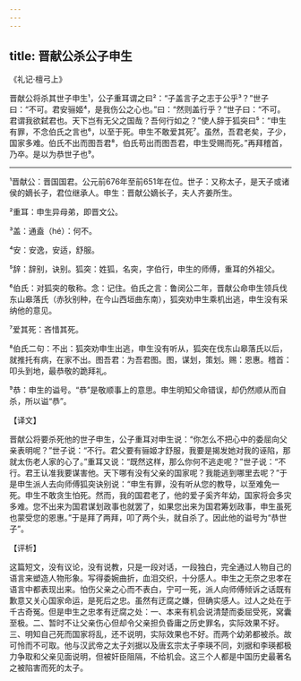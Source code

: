 ```yaml
---
---
---
```

title: 晋献公杀公子申生
---




《礼记·檀弓上》

晋献公将杀其世子申生¹，公子重耳谓之曰²：“子盖言子之志于公乎³？”世子曰：“不可。君安骊姬⁴，是我伤公之心也。”曰：“然则盖行乎？”世子曰：“不可。君谓我欲弑君也。天下岂有无父之国哉？吾何行如之？”使人辞于狐突曰⁵：“申生有罪，不念伯氏之言也⁶，以至于死。申生不敢爱其死⁷。虽然，吾君老矣，子少，国家多难。伯氏不出而图吾君⁸，伯氏苟出而图吾君，申生受赐而死。”再拜稽首，乃卒。是以为恭世子也⁹。



***



¹晋献公：晋国国君。公元前676年至前651年在位。世子：又称太子，是天子或诸侯的嫡长子，君位继承人。申生：晋献公嫡长子，夫人齐姜所生。

²重耳：申生异母弟，即晋文公。

³盖：通盍（hé）：何不。

⁴安：安逸，安适，舒服。

⁵辞：辞别，诀别。狐突：姓狐，名突，字伯行，申生的师傅，重耳的外祖父。

⁶伯氏：对狐突的敬称。念：记住。伯氏之言：鲁闵公二年，晋献公命申生领兵伐东山皋落氏（赤狄别种，在今山西垣曲东南），狐突劝申生乘机出逃，申生没有采纳他的意见。

⁷爱其死：吝惜其死。

⁸伯氏二句：不出：狐突劝申生出逃，申生没有听从，狐突在伐东山皋落氏以后，就推托有病，在家不出。图吾君：为吾君图。图，谋划，策划。赐：恩惠。稽首：叩头到地，最恭敬的跪拜礼。

⁹恭：申生的谥号。“恭”是敬顺事上的意思。申生明知父命错误，却仍然顺从而自杀，所以谥“恭”。

【译文】

晋献公将要杀死他的世子申生，公子重耳对申生说：“你怎么不把心中的委屈向父亲表明呢？”世子说：“不行。君父要有骊姬才舒服，我要是揭发她对我的诬陷，那就太伤老人家的心了。”重耳又说：“既然这样，那么你何不逃走呢？”世子说：“不行。君王认准我要谋害他。天下哪有没有父亲的国家呢？我能逃到哪里去呢？”于是申生派人去向师傅狐突诀别说：“申生有罪，没有听从您的教导，以至难免一死。申生不敢贪生怕死。然而，我的国君老了，他的爱子奚齐年幼，国家将会多灾多难。您不出来为国君谋划政事也就罢了，如果您出来为国君筹划政事，申生虽死也蒙受您的恩惠。”于是拜了两拜，叩了两个头，就自杀了。因此他的谥号为“恭世子”。

【评析】

这篇短文，没有议论，没有说教，只是一段对话，一段独白，完全通过人物自己的语言来塑造人物形象。写得委婉曲折，血泪交织，十分感人。申生之无奈之忠孝在语言中都表现出来。怕伤父亲之心而不表白，宁可一死，派人向师傅倾诉之话既有歉意又关心国家命运，是死后之忠。虽然有迂腐之嫌，但确实感人。过人之处在于千古奇冤。但是申生之忠孝有迂腐之处：一、本来有机会说清楚而委屈受死，窝囊至极。二、暂时不让父亲伤心但却令父亲担负昏庸之历史罪名，实际效果不好。三、明知自己死而国家将乱，还不说明，实际效果也不好。而两个幼弟都被杀。故可怜而不可取。他与汉武帝之太子刘据以及唐玄宗太子李瑛不同，刘据和李瑛都极力争取和父亲见面说明，但被奸臣阻隔，不给机会。这三个人都是中国历史最著名之被陷害而死的太子。